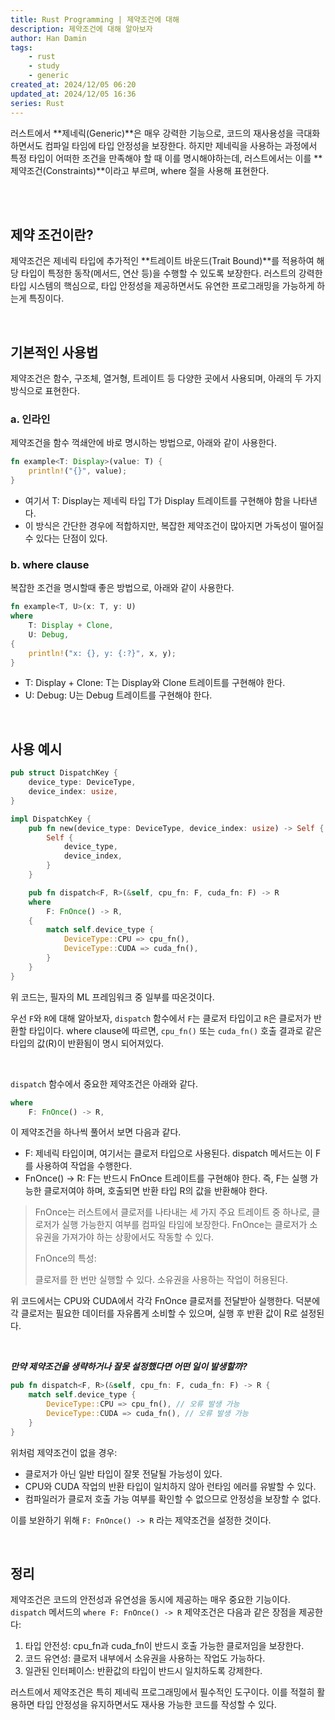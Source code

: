 ---
title: Rust Programming | 제약조건에 대해
description: 제약조건에 대해 알아보자
author: Han Damin
tags:
    - rust
    - study
    - generic
created_at: 2024/12/05 06:20
updated_at: 2024/12/05 16:36
series: Rust
---

러스트에서 **제네릭(Generic)**은 매우 강력한 기능으로, 코드의 재사용성을 극대화하면서도 컴파일 타임에 타입 안정성을 보장한다.
하지만 제네릭을 사용하는 과정에서 특정 타입이 어떠한 조건을 만족해야 할 때 이를 명시해야하는데, 러스트에서는 이를 **제약조건(Constraints)**이라고 부르며, where 절을 사용해 표현한다.

<br />
<br />

## 제약 조건이란?

제약조건은 제네릭 타입에 추가적인 **트레이트 바운드(Trait Bound)**를 적용하여 해당 타입이 특정한 동작(메서드, 연산 등)을 수행할 수 있도록 보장한다.
러스트의 강력한 타입 시스템의 핵심으로, 타입 안정성을 제공하면서도 유연한 프로그래밍을 가능하게 하는게 특징이다.

<br />

## 기본적인 사용법

제약조건은 함수, 구조체, 열거형, 트레이트 등 다양한 곳에서 사용되며, 아래의 두 가지 방식으로 표현한다.

### a. 인라인

제약조건을 함수 꺽쇄안에 바로 명시하는 방법으로, 아래와 같이 사용한다.

```rust
fn example<T: Display>(value: T) {
    println!("{}", value);
}
```

- 여기서 T: Display는 제네릭 타입 T가 Display 트레이트를 구현해야 함을 나타낸다.
- 이 방식은 간단한 경우에 적합하지만, 복잡한 제약조건이 많아지면 가독성이 떨어질 수 있다는 단점이 있다.

### b. where clause

복잡한 조건을 명시할때 좋은 방법으로, 아래와 같이 사용한다.

```rust
fn example<T, U>(x: T, y: U)
where
    T: Display + Clone,
    U: Debug,
{
    println!("x: {}, y: {:?}", x, y);
}
```

- T: Display + Clone: T는 Display와 Clone 트레이트를 구현해야 한다.
- U: Debug: U는 Debug 트레이트를 구현해야 한다.

<br />

## 사용 예시

```rust
pub struct DispatchKey {
    device_type: DeviceType,
    device_index: usize,
}

impl DispatchKey {
    pub fn new(device_type: DeviceType, device_index: usize) -> Self {
        Self {
            device_type,
            device_index,
        }
    }

    pub fn dispatch<F, R>(&self, cpu_fn: F, cuda_fn: F) -> R
    where
        F: FnOnce() -> R,
    {
        match self.device_type {
            DeviceType::CPU => cpu_fn(),
            DeviceType::CUDA => cuda_fn(),
        }
    }
}
```

위 코드는, 필자의 ML 프레임워크 중 일부를 따온것이다.

우선 `F`와 `R`에 대해 알아보자, `dispatch` 함수에서 `F`는 클로저 타입이고 `R`은 클로저가 반환할 타입이다.
where clause에 따르면, `cpu_fn()` 또는 `cuda_fn()` 호출 결과로 같은 타입의 값(R)이 반환됨이 명시 되어져있다.

<br />

`dispatch` 함수에서 중요한 제약조건은 아래와 같다.

```rust
where
    F: FnOnce() -> R,
```

이 제약조건을 하나씩 풀어서 보면 다음과 같다.
- F: 제네릭 타입이며, 여기서는 클로저 타입으로 사용된다. dispatch 메서드는 이 F를 사용하여 작업을 수행한다.
- FnOnce() -> R: F는 반드시 FnOnce 트레이트를 구현해야 한다. 즉, F는 실행 가능한 클로저여야 하며, 호출되면 반환 타입 R의 값을 반환해야 한다.

> FnOnce는 러스트에서 클로저를 나타내는 세 가지 주요 트레이트 중 하나로, 클로저가 실행 가능한지 여부를 컴파일 타임에 보장한다. FnOnce는 클로저가 소유권을 가져가야 하는 상황에서도 작동할 수 있다.
>
> FnOnce의 특성:
>
>    클로저를 한 번만 실행할 수 있다.
>    소유권을 사용하는 작업이 허용된다.

위 코드에서는 CPU와 CUDA에서 각각 FnOnce 클로저를 전달받아 실행한다. 덕분에 각 클로저는 필요한 데이터를 자유롭게 소비할 수 있으며, 실행 후 반환 값이 R로 설정된다.

<br />

***만약 제약조건을 생략하거나 잘못 설정했다면 어떤 일이 발생할까?***

```rust
pub fn dispatch<F, R>(&self, cpu_fn: F, cuda_fn: F) -> R {
    match self.device_type {
        DeviceType::CPU => cpu_fn(), // 오류 발생 가능
        DeviceType::CUDA => cuda_fn(), // 오류 발생 가능
    }
}
```

위처럼 제약조건이 없을 경우:

- 클로저가 아닌 일반 타입이 잘못 전달될 가능성이 있다.
- CPU와 CUDA 작업의 반환 타입이 일치하지 않아 런타임 에러를 유발할 수 있다.
- 컴파일러가 클로저 호출 가능 여부를 확인할 수 없으므로 안정성을 보장할 수 없다.

이를 보완하기 위해 `F: FnOnce() -> R` 라는 제약조건을 설정한 것이다.

<br />

## 정리

제약조건은 코드의 안전성과 유연성을 동시에 제공하는 매우 중요한 기능이다. `dispatch` 메서드의 `where F: FnOnce() -> R` 제약조건은 다음과 같은 장점을 제공한다:

1. 타입 안전성: cpu_fn과 cuda_fn이 반드시 호출 가능한 클로저임을 보장한다.
2. 코드 유연성: 클로저 내부에서 소유권을 사용하는 작업도 가능하다.
3. 일관된 인터페이스: 반환값의 타입이 반드시 일치하도록 강제한다.

러스트에서 제약조건은 특히 제네릭 프로그래밍에서 필수적인 도구이다. 이를 적절히 활용하면 타입 안정성을 유지하면서도 재사용 가능한 코드를 작성할 수 있다.
